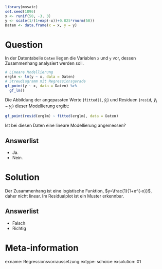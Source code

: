```r
library(mosaic)
set.seed(1896)
x <- runif(50, -3, 3)
y <- scale(1/(1+exp(-x))+0.025*rnorm(50))
Daten <- data.frame(x = x, y = y)
```

Question
========

In der Datentabelle `Daten` liegen die Variablen `x` und `y` vor, dessen Zusammenhang analysiert werden soll.

```r
# Lineare Modellierung
erglm <- lm(y ~ x, data = Daten)
# Streudiagramm mit Regressionsgerade
gf_point(y ~ x, data = Daten) %>%
  gf_lm()
```

Die Abbildung der angepassten Werte (`fitted()`, $\hat{y}_i$) und Residuen (`resid`, $\hat{y}_i-y_i$) dieser Modellierung ergibt:

```r
gf_point(resid(erglm) ~ fitted(erglm), data = Daten)
```

Ist bei diesen Daten eine lineare Modellierung angemessen? 

Answerlist
----------
* Ja.
* Nein.


Solution
========

Der Zusammenhang ist eine logistische Funktion, $y=\frac{1}{1+e^{-x}}$, daher nicht linear. Im Residualplot ist ein Muster erkennbar. 

Answerlist
----------

* Falsch
* Richtig


Meta-information
================
exname: Regressionsvorraussetzung
extype: schoice
exsolution: 01